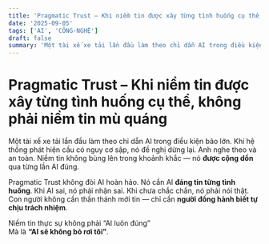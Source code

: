 ```yaml
---
title: 'Pragmatic Trust – Khi niềm tin được xây từng tình huống cụ thể, không phải niềm tin mù quáng'
date: '2025-09-05'
tags: ['AI', 'CÔNG-NGHỆ']
draft: false
summary: 'Một tài xế xe tải lần đầu làm theo chỉ dẫn AI trong điều kiện bão lớn. Khi hệ thống phát hiện cầu có'
---
```


# Pragmatic Trust – Khi niềm tin được xây từng tình huống cụ thể, không phải niềm tin mù quáng

Một tài xế xe tải lần đầu làm theo chỉ dẫn AI trong điều kiện bão lớn. Khi hệ thống phát hiện cầu có nguy cơ sập, nó đề nghị dừng lại. Anh nghe theo và an toàn. Niềm tin không bùng lên trong khoảnh khắc — nó **được cộng dồn** qua từng lần AI đúng.

Pragmatic Trust không đòi AI hoàn hảo. Nó cần AI **đáng tin từng tình huống**. Khi AI sai, nó phải nhận sai. Khi chưa chắc chắn, nó phải nói thật. Con người không cần thần thánh mới tin — chỉ cần **người đồng hành biết tự chịu trách nhiệm**.

Niềm tin thực sự không phải “AI luôn đúng”  
Mà là **“AI sẽ không bỏ rơi tôi”**.
